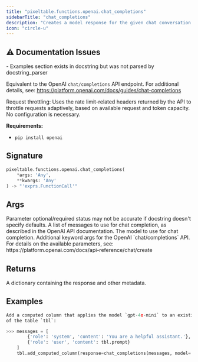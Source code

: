 ```yaml
---
title: "pixeltable.functions.openai.chat_completions"
sidebarTitle: "chat_completions"
description: "Creates a model response for the given chat conversation."
icon: "circle-u"
---
```

## ⚠️ Documentation Issues

<Warning>
- Examples section exists in docstring but was not parsed by docstring_parser
</Warning>

Equivalent to the OpenAI `chat/completions` API endpoint. For additional details, see: https://platform.openai.com/docs/guides/chat-completions

Request throttling: Uses the rate limit-related headers returned by the API to throttle requests adaptively, based on available request and token capacity. No configuration is necessary.

**Requirements:**

- `pip install openai`


## Signature

```python
pixeltable.functions.openai.chat_completions(
    *args: 'Any',
    **kwargs: 'Any'
) -> "'exprs.FunctionCall'"
```

## Args

<Note>
Parameter optional/required status may not be accurate if docstring doesn't specify defaults.
</Note>

<ParamField path="messages" type="string" required>
  A list of messages to use for chat completion, as described in the OpenAI API documentation.


</ParamField>

<ParamField path="model" type="string" required>
  The model to use for chat completion.


</ParamField>

<ParamField path="model_kwargs" type="string" required>
  Additional keyword args for the OpenAI `chat/completions` API. For details on the available parameters, see: https://platform.openai.com/docs/api-reference/chat/create


</ParamField>

## Returns

<ResponseField name="return" type="any" required>
  A dictionary containing the response and other metadata.


</ResponseField>

## Examples

```python
Add a computed column that applies the model `gpt-4o-mini` to an existing Pixeltable column `tbl.prompt`
of the table `tbl`:

>>> messages = [
        {'role': 'system', 'content': 'You are a helpful assistant.'},
        {'role': 'user', 'content': tbl.prompt}
    ]
    tbl.add_computed_column(response=chat_completions(messages, model='gpt-4o-mini'))
```


